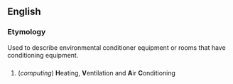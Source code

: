 ==English==
===Etymology===
Used to describe environmental conditioner equipment or rooms that have conditioning equipment.

==={{Initialism}}===
# (''computing'') '''H'''eating, '''V'''entilation and '''A'''ir '''C'''onditioning